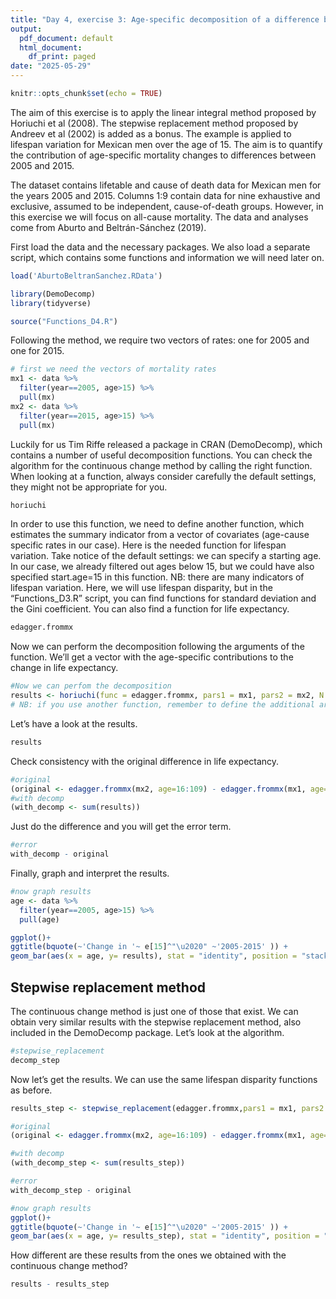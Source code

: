 ```yaml
---
title: "Day 4, exercise 3: Age-specific decomposition of a difference between life expectancies and lifespan variations"
output:
  pdf_document: default
  html_document:
    df_print: paged
date: "2025-05-29"
---
```


```r
knitr::opts_chunk$set(echo = TRUE)
```

The aim of this exercise is to apply the linear integral method proposed by Horiuchi et al (2008). The stepwise replacement method proposed by Andreev et al (2002) is added as a bonus. The example is applied to lifespan variation for Mexican men over the age of 15. The aim is to quantify the contribution of age-specific mortality changes to differences between 2005 and 2015.

The dataset contains lifetable and cause of death data for Mexican men for the years 2005 and 2015. Columns 1:9 contain data for nine exhaustive and exclusive, assumed to be independent, cause-of-death groups. However, in this exercise we will focus on all-cause mortality. The data and analyses come from Aburto and Beltrán-Sánchez (2019).

First load the data and the necessary packages. We also load a separate script, which contains some functions and information we will need later on.

```r
load('AburtoBeltranSanchez.RData')

library(DemoDecomp)
library(tidyverse)

source("Functions_D4.R")
```

Following the method, we require two vectors of rates: one for 2005 and one for 2015.

```r
# first we need the vectors of mortality rates
mx1 <- data %>% 
  filter(year==2005, age>15) %>% 
  pull(mx)
mx2 <- data %>% 
  filter(year==2015, age>15) %>% 
  pull(mx)
```

Luckily for us Tim Riffe released a package in CRAN (DemoDecomp), which contains a number of useful decomposition functions. You can check the algorithm for the continuous change method by calling the right function. When looking at a function, always consider carefully the default settings, they might not be appropriate for you. 

```r
horiuchi
```

In order to use this function, we need to define another function, which estimates the summary indicator from a vector of covariates (age-cause specific rates in our case). Here is the needed function for lifespan variation. Take notice of the default settings: we can specify a starting age. In our case, we already filtered out ages below 15, but we could have also specified start.age=15 in this function. NB: there are many indicators of lifespan variation. Here, we will use lifespan disparity, but in the "Functions_D3.R" script, you can find functions for standard deviation and the Gini coefficient. You can also find a function for life expectancy.

```r
edagger.frommx
```

Now we can perform the decomposition following the arguments of the function. We’ll get a vector with the age-specific contributions to the change in life expectancy.

```r
#Now we can perfom the decomposition
results <- horiuchi(func = edagger.frommx, pars1 = mx1, pars2 = mx2, N = 50, age=16:109)
# NB: if you use another function, remember to define the additional arguments

```

Let's have a look at the results.

```r
results
```

Check consistency with the original difference in life expectancy.

```r
#original
(original <- edagger.frommx(mx2, age=16:109) - edagger.frommx(mx1, age=16:109))
#with decomp
(with_decomp <- sum(results))
```

Just do the difference and you will get the error term.

```r
#error
with_decomp - original
```

Finally, graph and interpret the results.

```r
#now graph results
age <- data %>% 
  filter(year==2005, age>15) %>% 
  pull(age)

ggplot()+
ggtitle(bquote(~'Change in '~ e[15]^"\u2020" ~'2005-2015' )) +
geom_bar(aes(x = age, y= results), stat = "identity", position = "stack")
```


## Stepwise replacement method

The continuous change method is just one of those that exist. We can obtain very similar results with the stepwise replacement method, also included in the DemoDecomp package. Let's look at the algorithm.

```r
#stepwise_replacement
decomp_step
```

Now let's get the results. We can use the same lifespan disparity functions as before.

```r
results_step <- stepwise_replacement(edagger.frommx,pars1 = mx1, pars2 = mx2, age=16:109)

#original
(original <- edagger.frommx(mx2, age=16:109) - edagger.frommx(mx1, age=16:109))

#with decomp
(with_decomp_step <- sum(results_step))

#error
with_decomp_step - original

#now graph results
ggplot()+
ggtitle(bquote(~'Change in '~ e[15]^"\u2020" ~'2005-2015' )) +
geom_bar(aes(x = age, y= results_step), stat = "identity", position = "stack")
```

How different are these results from the ones we obtained with the continuous change method?
```r
results - results_step
```
